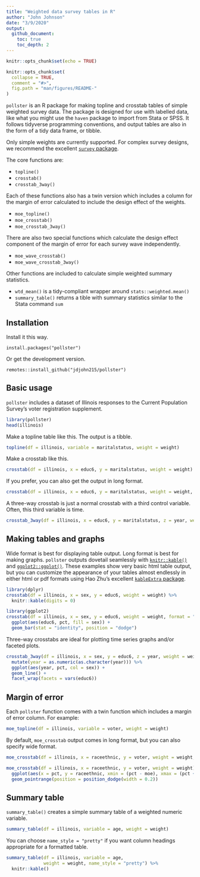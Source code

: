 ```yaml
---
title: "Weighted data survey tables in R"
author: "John Johnson"
date: "3/9/2020"
output:
  github_document:
    toc: true
    toc_depth: 2
---
```


```r
knitr::opts_chunk$set(echo = TRUE)
```

```r
knitr::opts_chunk$set(
  collapse = TRUE,
  comment = "#>",
  fig.path = "man/figures/README-"
)
```

`pollster` is an R package for making topline and crosstab tables of simple weighted survey data. The package is designed for use with labelled data, like what you might use the `haven` package to import from Stata or SPSS. It follows tidyverse programming conventions, and output tables are also in the form of a tidy data frame, or tibble.

Only simple weights are currently supported. For complex survey designs, we recommend the excellent [`survey` package](http://r-survey.r-forge.r-project.org/survey/). 

The core functions are:

* `topline()`
* `crosstab()`
* `crosstab_3way()`

Each of these functions also has a twin version which includes a column for the margin of error calculated to include the design effect of the weights.

* `moe_topline()`
* `moe_crosstab()`
* `moe_crosstab_3way()`

There are also two special functions which calculate the design effect component of the margin of error for each survey wave independently.

* `moe_wave_crosstab()`
* `moe_wave_crosstab_3way()`

Other functions are included to calculate simple weighted summary statistics.

* `wtd_mean()` is a tidy-compliant wrapper around `stats::weighted.mean()`
* `summary_table()` returns a tible with summary statistics similar to the Stata command `sum`

## Installation

Install it this way.

```
install.packages("pollster")
```

Or get the development version.

```
remotes::install_github("jdjohn215/pollster")
```

## Basic usage

`pollster` includes a dataset of Illinois responses to the Current Population Survey's voter registration supplement.

```r
library(pollster)
head(illinois)
```

Make a topline table like this. The output is a tibble.

```r
topline(df = illinois, variable = maritalstatus, weight = weight)
```

Make a crosstab like this.

```r
crosstab(df = illinois, x = educ6, y = maritalstatus, weight = weight)
```

If you prefer, you can also get the output in long format.

```r
crosstab(df = illinois, x = educ6, y = maritalstatus, weight = weight, format = "long")
```

A three-way crosstab is just a normal crosstab with a third control variable. Often, this third variable is time.

```r
crosstab_3way(df = illinois, x = educ6, y = maritalstatus, z = year, weight = weight)
```

## Making tables and graphs

Wide format is best for displaying table output. Long format is best for making graphs. `pollster` outputs dovetail seamlessly with [`knitr::kable()`](https://www.rdocumentation.org/packages/knitr/versions/1.28/topics/kable) and [`ggplot2::ggplot()`](https://ggplot2.tidyverse.org/). These examples show very basic html table output, but you can customize the appearance of your tables almost endlessly in either html or pdf formats using Hao Zhu's excellent [`kableExtra` package](https://haozhu233.github.io/kableExtra/).

```r
library(dplyr)
crosstab(df = illinois, x = sex, y = educ6, weight = weight) %>%
  knitr::kable(digits = 0)
```


```r
library(ggplot2)
crosstab(df = illinois, x = sex, y = educ6, weight = weight, format = "long") %>%
  ggplot(aes(educ6, pct, fill = sex)) +
  geom_bar(stat = "identity", position = "dodge")
```

Three-way crosstabs are ideal for plotting time series graphs and/or faceted plots.

```r
crosstab_3way(df = illinois, x = sex, y = educ6, z = year, weight = weight, format = "long") %>%
  mutate(year = as.numeric(as.character(year))) %>%
  ggplot(aes(year, pct, col = sex)) +
  geom_line() +
  facet_wrap(facets = vars(educ6))
```

## Margin of error

Each `pollster` function comes with a twin function which includes a margin of error column. For example:

```r
moe_topline(df = illinois, variable = voter, weight = weight)
```


By default, `moe_crosstab` output comes in long format, but you can also specify wide format.

```r
moe_crosstab(df = illinois, x = raceethnic, y = voter, weight = weight, format = "wide")
```

```r
moe_crosstab(df = illinois, x = raceethnic, y = voter, weight = weight) %>%
  ggplot(aes(x = pct, y = raceethnic, xmin = (pct - moe), xmax = (pct + moe), color = voter)) +
  geom_pointrange(position = position_dodge(width = 0.2))
```

## Summary table

`summary_table()` creates a simple summary table of a weighted numeric variable.

```r
summary_table(df = illinois, variable = age, weight = weight)
```

You can choose `name_style = "pretty"` if you want column headings appropriate for a formatted table.

```r
summary_table(df = illinois, variable = age, 
              weight = weight, name_style = "pretty") %>%
  knitr::kable()
```
